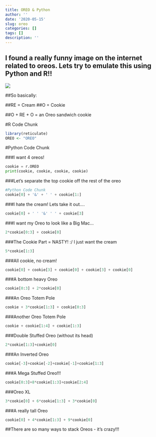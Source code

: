 ```yaml
---
title: OREO & Python 
author: ''
date: '2020-05-15'
slug: oreo
categories: []
tags: []
description: ''
---
```


## I found a really funny image on the internet related to oreos. Lets try to emulate this using Python and R!!

![](/blog/2020-05-15-oreo_files/kqibcu69xm721.jpg)



##So basically:

##RE = Cream 
##O = Cookie 

##O + RE + O = an Oreo sandwich cookie

#R Code Chunk
```R
library(reticulate)
OREO <- "OREO"
```

#Python Code Chunk

###I want 4 oreos!
```python
cookie = r.OREO
print(cookie, cookie, cookie, cookie)
```

###Let's separate the top cookie off the rest of the oreo
```python
#Python Code Chunk 
cookie[0] + '&' + ' ' + cookie[1:]
```

###I hate the cream! Lets take it out....
```python
cookie[0] + ' ' '&' ' ' + cookie[3]
```

###I want my Oreo to look like a Big Mac...
```python
2*cookie[0:3] + cookie[0]
```

###The Cookie Part = NASTY! :/ I just want the cream
```python
5*cookie[1:3]
```

###All cookie, no cream!
```python
cookie[0] + cookie[3] + cookie[0] + cookie[3] + cookie[0]
```

###A bottom heavy Oreo
```python
cookie[0:3] + 2*cookie[0]
```

###An Oreo Totem Pole 
```python
cookie + 3*cookie[1:3] + cookie[0:3]
```

###Another Oreo Totem Pole 
```python
cookie + cookie[1:4] + cookie[1:3]
```

###Double Stuffed Oreo (without its head)
```python
2*cookie[1:3]+cookie[0]
```

###An Inverted Oreo
```python
cookie[-3]+cookie[-2]+cookie[-1]+cookie[1:3]
```

###A Mega Stuffed Oreo!!!
```python
cookie[0:3]+8*cookie[1:3]+cookie[2:4]
```

###Oreo XL 
```python
3*cookie[0] + 6*cookie[1:3] + 3*cookie[0]
```

###A really tall Oreo
```python
cookie[0] + 4*cookie[1:3] + 9*cookie[0]
```

##There are so many ways to stack Oreos - it's crazy!!! 